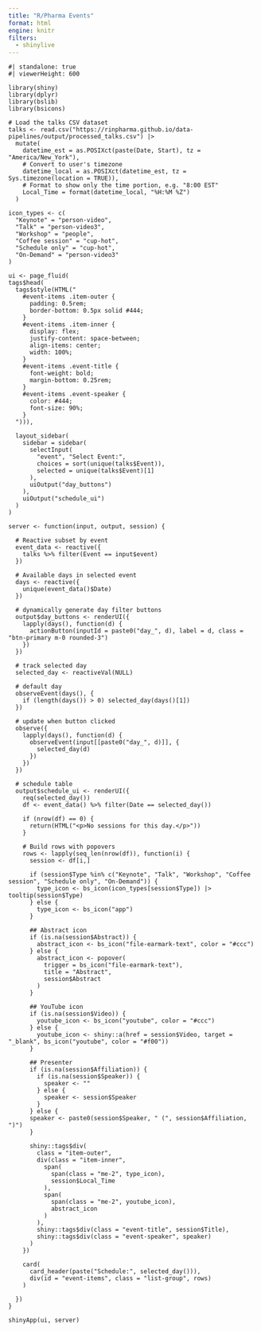 ```yaml
---
title: "R/Pharma Events"
format: html
engine: knitr
filters:
  - shinylive
---
```


```shinylive-r
#| standalone: true
#| viewerHeight: 600

library(shiny)
library(dplyr)
library(bslib)
library(bsicons)

# Load the talks CSV dataset
talks <- read.csv("https://rinpharma.github.io/data-pipelines/output/processed_talks.csv") |>
  mutate(
    datetime_est = as.POSIXct(paste(Date, Start), tz = "America/New_York"),
    # Convert to user's timezone
    datetime_local = as.POSIXct(datetime_est, tz = Sys.timezone(location = TRUE)),
    # Format to show only the time portion, e.g. "8:00 EST"
    Local_Time = format(datetime_local, "%H:%M %Z")
  )

icon_types <- c(
  "Keynote" = "person-video", 
  "Talk" = "person-video3", 
  "Workshop" = "people", 
  "Coffee session" = "cup-hot", 
  "Schedule only" = "cup-hot", 
  "On-Demand" = "person-video3"
)

ui <- page_fluid(
tags$head(
  tags$style(HTML("
    #event-items .item-outer {
      padding: 0.5rem;
      border-bottom: 0.5px solid #444;
    }
    #event-items .item-inner {
      display: flex;
      justify-content: space-between;
      align-items: center;
      width: 100%;
    }
    #event-items .event-title {
      font-weight: bold;
      margin-bottom: 0.25rem;
    }
    #event-items .event-speaker {
      color: #444;
      font-size: 90%;
    }
  "))),

  layout_sidebar(
    sidebar = sidebar(
      selectInput(
        "event", "Select Event:",
        choices = sort(unique(talks$Event)),
        selected = unique(talks$Event)[1]
      ),
      uiOutput("day_buttons")
    ),
    uiOutput("schedule_ui")
  )
)

server <- function(input, output, session) {
  
  # Reactive subset by event
  event_data <- reactive({
    talks %>% filter(Event == input$event)
  })
  
  # Available days in selected event
  days <- reactive({
    unique(event_data()$Date)
  })
  
  # dynamically generate day filter buttons
  output$day_buttons <- renderUI({
    lapply(days(), function(d) {
      actionButton(inputId = paste0("day_", d), label = d, class = "btn-primary m-0 rounded-3")
    })
  })
  
  # track selected day
  selected_day <- reactiveVal(NULL)
  
  # default day
  observeEvent(days(), {
    if (length(days()) > 0) selected_day(days()[1])
  })
  
  # update when button clicked
  observe({
    lapply(days(), function(d) {
      observeEvent(input[[paste0("day_", d)]], {
        selected_day(d)
      })
    })
  })
  
  # schedule table
  output$schedule_ui <- renderUI({
    req(selected_day())
    df <- event_data() %>% filter(Date == selected_day())
    
    if (nrow(df) == 0) {
      return(HTML("<p>No sessions for this day.</p>"))
    }
    
    # Build rows with popovers
    rows <- lapply(seq_len(nrow(df)), function(i) {
      session <- df[i,]

      if (session$Type %in% c("Keynote", "Talk", "Workshop", "Coffee session", "Schedule only", "On-Demand")) {
        type_icon <- bs_icon(icon_types[session$Type]) |> tooltip(session$Type)
      } else {
        type_icon <- bs_icon("app") 
      }

      ## Abstract icon
      if (is.na(session$Abstract)) {
        abstract_icon <- bs_icon("file-earmark-text", color = "#ccc")
      } else {
        abstract_icon <- popover(
          trigger = bs_icon("file-earmark-text"),
          title = "Abstract",
          session$Abstract
        )
      }

      ## YouTube icon
      if (is.na(session$Video)) {
        youtube_icon <- bs_icon("youtube", color = "#ccc")
      } else {
        youtube_icon <- shiny::a(href = session$Video, target = "_blank", bs_icon("youtube", color = "#f00"))
      }

      ## Presenter
      if (is.na(session$Affiliation)) {
        if (is.na(session$Speaker)) {
          speaker <- ""
        } else {
          speaker <- session$Speaker
        }
      } else {
      speaker <- paste0(session$Speaker, " (", session$Affiliation, ")")
      }

      shiny::tags$div(
        class = "item-outer",
        div(class = "item-inner",
          span(
            span(class = "me-2", type_icon),
            session$Local_Time
          ),
          span(
            span(class = "me-2", youtube_icon), 
            abstract_icon
          )
        ),
        shiny::tags$div(class = "event-title", session$Title),
        shiny::tags$div(class = "event-speaker", speaker)
      )
    })
    
    card(
      card_header(paste("Schedule:", selected_day())),
      div(id = "event-items", class = "list-group", rows)
    )
    
  })
}

shinyApp(ui, server)
```